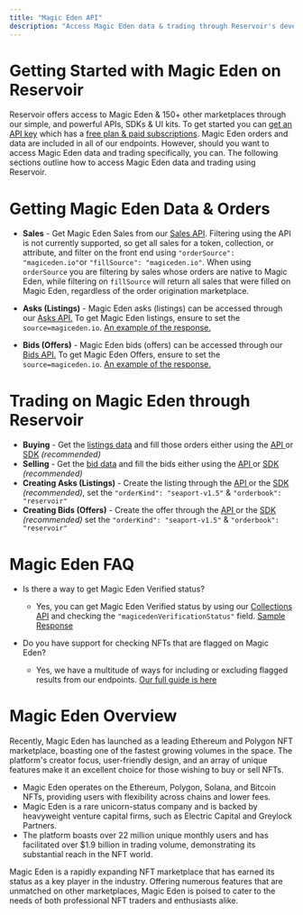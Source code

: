 ```yaml
---
title: "Magic Eden API"
description: "Access Magic Eden data & trading through Reservoir's developer tools"
---
```


# Getting Started with Magic Eden on Reservoir

Reservoir offers access to Magic Eden & 150+ other marketplaces through our simple, and powerful APIs, SDKs & UI kits. To get started you can [get an API key](/reference/dashboard-sign-up) which has a [free plan & paid subscriptions](https://reservoir.tools/pricing). Magic Eden orders and data are included in all of our endpoints. However, should you want to access Magic Eden data and trading specifically, you can. The following sections outline how to access Magic Eden data and trading using Reservoir.

# Getting Magic Eden Data & Orders

* **Sales** - Get Magic Eden Sales from our [Sales API](/reference/getsalesv6). Filtering using the API is not currently supported, so get all sales for a token, collection, or attribute, and filter on the front end using `"orderSource": "magiceden.io"`or `"fillSource": "magiceden.io"`. When using `orderSource` you are filtering by sales whose orders are native to Magic Eden, while filtering on `fillSource` will return all sales that were filled on Magic Eden, regardless of the order origination marketplace.

* **Asks (Listings)** - Magic Eden asks (listings) can be accessed through our [Asks API.](/reference/getordersasksv5) To get Magic Eden listings, ensure to set the `source=magiceden.io`. [An example of the response.](https://api.reservoir.tools/orders/asks/v5?sources=magiceden.io)

* **Bids (Offers)** - Magic Eden bids (offers) can be accessed through our [Bids API.](/reference/getordersbidsv6) To get Magic Eden Offers, ensure to set the `source=magiceden.io`. [An example of the response.](https://api.reservoir.tools/orders/bids/v6?sources=magiceden.io)

# Trading on Magic Eden through Reservoir

* **Buying** - Get the [listings data](/reference/getordersasksv5) and fill those orders either using the [API ](/reference/postexecutebuyv7)or [SDK](/reference/buytoken) *(recommended)*
* **Selling** - Get the [bid data](/reference/getordersbidsv6) and fill the bids either using the [API ](/reference/postexecutesellv7)or [SDK](/reference/acceptoffer) *(recommended)*
* **Creating Asks (Listings)** - Create the listing through the [API ](/reference/postexecutelistv5)or the [SDK](/reference/listtoken) *(recommended)*, set the `"orderKind": "seaport-v1.5"` & `"orderbook": "reservoir"`
* **Creating Bids (Offers)** - Create the offer through the [API ](/reference/postexecutebidv5)or the [SDK](/reference/placebid) *(recommended)* set the `"orderKind": "seaport-v1.5"` & `"orderbook": "reservoir"`

# Magic Eden FAQ

* Is there a way to get Magic Eden Verified status?

  * Yes, you can get Magic Eden Verified status by using our [Collections API](/reference/getcollectionsv7) and checking the `"magicedenVerificationStatus"` field. [Sample Response](https://api.reservoir.tools/collections/v7?id=0x8d04a8c79ceb0889bdd12acdf3fa9d207ed3ff63\&source=magiceden.io)

* Do you have support for checking NFTs that are flagged on Magic Eden?

  * Yes, we have a multitude of ways for including or excluding flagged results from our endpoints. [Our full guide is here](/docs/flagged-tokens)

# Magic Eden Overview

Recently, Magic Eden has launched as a leading Ethereum and Polygon NFT marketplace, boasting one of the fastest growing volumes in the space. The platform's creator focus, user-friendly design, and an array of unique features make it an excellent choice for those wishing to buy or sell NFTs.

* Magic Eden operates on the Ethereum, Polygon, Solana, and Bitcoin NFTs, providing users with flexibility across chains and lower fees.
* Magic Eden is a rare unicorn-status company and is backed by heavyweight venture capital firms, such as Electric Capital and Greylock Partners.
* The platform boasts over 22 million unique monthly users and has facilitated over $1.9 billion in trading volume, demonstrating its substantial reach in the NFT world.

Magic Eden is a rapidly expanding NFT marketplace that has earned its status as a key player in the industry. Offering numerous features that are unmatched on other marketplaces, Magic Eden is poised to cater to the needs of both professional NFT traders and enthusiasts alike.
